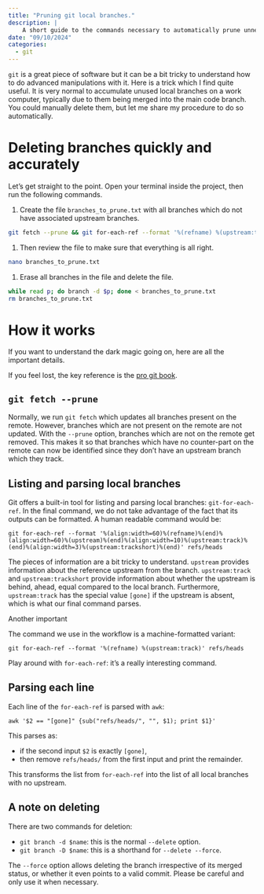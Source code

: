 ```yaml
---
title: "Pruning git local branches."
description: |
    A short guide to the commands necessary to automatically prune unneeded local branches from git.
date: "09/10/2024"
categories:
  - git
---
```


`git` is a great piece of software but it can be a bit tricky to understand how to do advanced manipulations with it.
Here is a trick which I find quite useful.
It is very normal to accumulate unused local branches on a work computer, typically due to them being merged into the main code branch.
You could manually delete them, but let me share my procedure to do so automatically.

# Deleting branches quickly and accurately

Let's get straight to the point. Open your terminal inside the project, then run the following commands.

1. Create the file `branches_to_prune.txt` with all branches which do not have associated upstream branches.

```bash
git fetch --prune && git for-each-ref --format '%(refname) %(upstream:track)' refs/heads | awk '$2 == "[gone]" {sub("refs/heads/", "", $1); print $1}' >> branches_to_prune.txt
```

1. Then review the file to make sure that everything is all right.

```bash
nano branches_to_prune.txt
```

1. Erase all branches in the file and delete the file.

```bash
while read p; do branch -d $p; done < branches_to_prune.txt
rm branches_to_prune.txt
```

# How it works

If you want to understand the dark magic going on, here are all the important details.

If you feel lost, the key reference is the [pro git book](https://git-scm.com/book/en/v2).

## `git fetch --prune`

Normally, we run `git fetch` which updates all branches present on the remote.
However, branches which are not present on the remote are not updated.
With the `--prune` option, branches which are not on the remote get removed.
This makes it so that branches which have no counter-part on the remote can now be identified since they don't have an upstream branch which they track.

## Listing and parsing local branches

Git offers a built-in tool for listing and parsing local branches: `git-for-each-ref`.
In the final command, we do not take advantage of the fact that its outputs can be formatted.
A human readable command would be:

```
git for-each-ref --format '%(align:width=60)%(refname)%(end)%(align:width=60)%(upstream)%(end)%(align:width=10)%(upstream:track)%(end)%(align:width=3)%(upstream:trackshort)%(end)' refs/heads
```

The pieces of information are a bit tricky to understand.
`upstream` provides information about the reference upstream from the branch.
`upstream:track` and `upstream:trackshort` provide information about whether the upstream is behind, ahead, equal compared to the local branch.
Furthermore, `upstream:track` has the special value `[gone]` if the upstream is absent, which is what our final command parses.

Another important 

The command we use in the workflow is a machine-formatted variant:

```
git for-each-ref --format '%(refname) %(upstream:track)' refs/heads
```

Play around with `for-each-ref`: it's a really interesting command.

## Parsing each line

Each line of the `for-each-ref` is parsed with `awk`:

```
awk '$2 == "[gone]" {sub("refs/heads/", "", $1); print $1}'
```

This parses as:

- if the second input `$2` is exactly `[gone]`,
- then remove `refs/heads/` from the first input and print the remainder.

This transforms the list from `for-each-ref` into the list of all local branches with no upstream.

## A note on deleting

There are two commands for deletion:

- `git branch -d $name`: this is the normal `--delete` option.
- `git branch -D $name`: this is a shorthand for `--delete --force`.

The `--force` option allows deleting the branch irrespective of its merged status, or whether it even points to a valid commit.
Please be careful and only use it when necessary.
